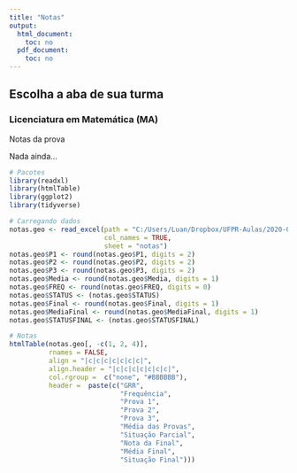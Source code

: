 ```yaml
---
title: "Notas"
output:
  html_document:
    toc: no
  pdf_document:
    toc: no
---
```


## Escolha a aba de sua turma {.tabset}

### Licenciatura em Matemática (MA)

Notas da prova 

Nada ainda...

```r

# Pacotes
library(readxl)
library(htmlTable)
library(ggplot2)
library(tidyverse)

# Carregando dados
notas.geo <- read_excel(path = "C:/Users/Luan/Dropbox/UFPR-Aulas/2020-01/Ciencias_Sociais_2020_01/Soc_RelatoriodeDiariodeClasseExcel.xls", 
                        col_names = TRUE, 
                        sheet = "notas")
notas.geo$P1 <- round(notas.geo$P1, digits = 2)
notas.geo$P2 <- round(notas.geo$P2, digits = 2)
notas.geo$P3 <- round(notas.geo$P3, digits = 2)
notas.geo$Media <- round(notas.geo$Media, digits = 1)
notas.geo$FREQ <- round(notas.geo$FREQ, digits = 0)
notas.geo$STATUS <- (notas.geo$STATUS)
notas.geo$Final <- round(notas.geo$Final, digits = 1)
notas.geo$MediaFinal <- round(notas.geo$MediaFinal, digits = 1)
notas.geo$STATUSFINAL <- (notas.geo$STATUSFINAL)

# Notas
htmlTable(notas.geo[, -c(1, 2, 4)], 
          rnames = FALSE,  
          align = "|c|c|c|c|c|c|c|",
          align.header = "|c|c|c|c|c|c|c|", 
          col.rgroup =  c("none", "#BBBBBB"), 
          header =  paste(c("GRR", 
                            "Frequência", 
                            "Prova 1", 
                            "Prova 2", 
                            "Prova 3", 
                            "Média das Provas", 
                            "Situação Parcial", 
                            "Nota da Final", 
                            "Média Final", 
                            "Situação Final")))

```





